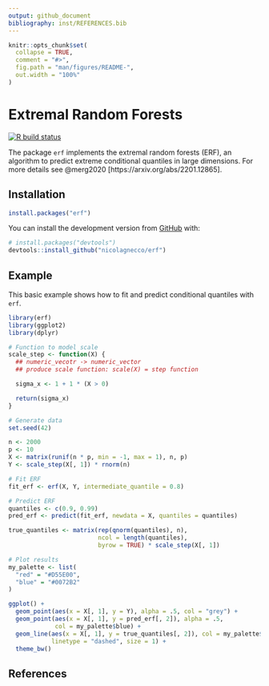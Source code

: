 ```yaml
---
output: github_document
bibliography: inst/REFERENCES.bib
---
```


<!-- README.md is generated from README.Rmd. Please edit that file -->

```r
knitr::opts_chunk$set(
  collapse = TRUE,
  comment = "#>",
  fig.path = "man/figures/README-",
  out.width = "100%"
)
```
# Extremal Random Forests
<!-- badges: start -->
[![R build status](https://github.com/nicolagnecco/erf/workflows/R-CMD-check/badge.svg)](https://github.com/nicolagnecco/erf/actions)
<!-- badges: end -->

The package `erf` implements the extremal random forests (ERF), an algorithm to 
predict extreme conditional quantiles in large dimensions. For more details see @merg2020     [https://arxiv.org/abs/2201.12865].

## Installation

<!-- You can install the released version of erf from [CRAN](https://CRAN.R-project.org) with: -->

``` r
install.packages("erf")
```

You can install the development version from [GitHub](https://github.com/) with:

``` r
# install.packages("devtools")
devtools::install_github("nicolagnecco/erf")
```

## Example

This basic example shows how to fit and predict conditional quantiles with `erf`.

```r
library(erf)
library(ggplot2)
library(dplyr)

# Function to model scale
scale_step <- function(X) {
  ## numeric_vecotr -> numeric_vector
  ## produce scale function: scale(X) = step function

  sigma_x <- 1 + 1 * (X > 0)

  return(sigma_x)
}

# Generate data
set.seed(42)

n <- 2000
p <- 10
X <- matrix(runif(n * p, min = -1, max = 1), n, p)
Y <- scale_step(X[, 1]) * rnorm(n)

# Fit ERF
fit_erf <- erf(X, Y, intermediate_quantile = 0.8)

# Predict ERF
quantiles <- c(0.9, 0.99)
pred_erf <- predict(fit_erf, newdata = X, quantiles = quantiles)

true_quantiles <- matrix(rep(qnorm(quantiles), n), 
                         ncol = length(quantiles),
                         byrow = TRUE) * scale_step(X[, 1])

# Plot results
my_palette <- list(
  "red" = "#D55E00",
  "blue" = "#0072B2"
)

ggplot() +
  geom_point(aes(x = X[, 1], y = Y), alpha = .5, col = "grey") +
  geom_point(aes(x = X[, 1], y = pred_erf[, 2]), alpha = .5, 
             col = my_palette$blue) +
  geom_line(aes(x = X[, 1], y = true_quantiles[, 2]), col = my_palette$red, 
            linetype = "dashed", size = 1) +
  theme_bw()

```


## References
